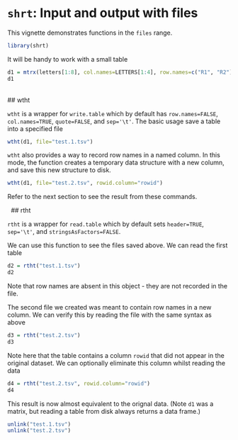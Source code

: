 # `shrt`: Input and output with files 

This vignette demonstrates functions in the `files` range.


```r
library(shrt)
```

It will be handy to work with a small table

```r
d1 = mtrx(letters[1:8], col.names=LETTERS[1:4], row.names=c("R1", "R2"))
d1
```
	
	
&nbsp;	
## wtht	

`wtht` is a wrapper for `write.table` which by default has `row.names=FALSE`, `col.names=TRUE`, `quote=FALSE`, and `sep='\t'`. The basic usage save a table into a specified file

```r
wtht(d1, file="test.1.tsv")
```

`wtht` also provides a way to record row names in a named column. In this mode, the function creates a temporary data structure with a new column, and save this new structure to disk. 

```r
wtht(d1, file="test.2.tsv", rowid.column="rowid")
```

Refer to the next section to see the result from these commands.




&nbsp;
## rtht

`rtht` is a wrapper for `read.table` which by default sets `header=TRUE`, `sep='\t'`, and `stringsAsFactors=FALSE`. 

We can use this function to see the files saved above. We can read the first table

```r
d2 = rtht("test.1.tsv")
d2
```

Note that row names are absent in this object - they are not recorded in the file. 

The second file we created was meant to contain row names in a new column. We can verify this by reading the file with the same syntax as above

```r
d3 = rtht("test.2.tsv")
d3
```

Note here that the table contains a column `rowid` that did not appear in the original dataset. We can optionally eliminate this column whilst reading the data

```r
d4 = rtht("test.2.tsv", rowid.column="rowid")
d4
```

This result is now almost equivalent to the orignal data. (Note `d1` was a matrix, but reading a table from disk always returns a data frame.)





```r
unlink("test.1.tsv")
unlink("test.2.tsv")
```